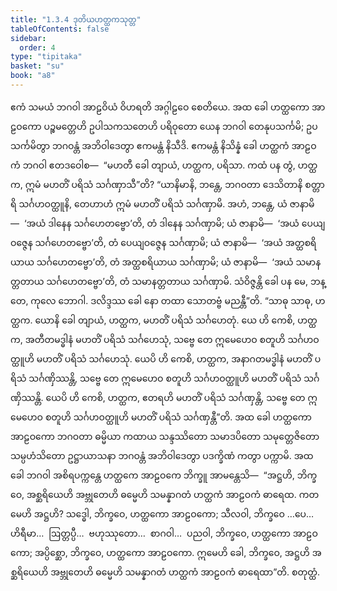 ```yaml
---
title: "1.3.4 ဒုတိယဟတ္ထကသုတ္တ"
tableOfContents: false
sidebar:
  order: 4
type: "tipitaka"
basket: "su"
book: "a8"
---
```



<DynamicBreadcrumb />

<Division number="24" book="a8" e="ch" v="17" p="54">

<Paragraph number="249" book="a8">
ဧကံ သမယံ ဘဂဝါ အာဠဝိယံ ဝိဟရတိ အဂ္ဂါဠဝေ စေတိယေ. အထ ခေါ ဟတ္ထကော အာဠဝကော ပဉ္စမတ္တေဟိ ဥပါသကသတေဟိ ပရိဝုတော ယေန ဘဂဝါ တေနုပသင်္ကမိ; ဥပသင်္ကမိတွာ ဘဂဝန္တံ အဘိဝါဒေတွာ ဧကမန္တံ နိသီဒိ. ဧကမန္တံ နိသိန္နံ ခေါ ဟတ္ထကံ အာဠဝကံ ဘဂဝါ ဧတဒဝေါစ—  “မဟတီ ခေါ တျာယံ, ဟတ္ထက, ပရိသာ. ကထံ ပန တွံ, ဟတ္ထက, ဣမံ မဟတိံ ပရိသံ သင်္ဂဏှာသီ”တိ? “ယာနိမာနိ, ဘန္တေ, ဘဂဝတာ ဒေသိတာနိ စတ္တာရိ သင်္ဂဟဝတ္ထူနိ, တေဟာဟံ ဣမံ မဟတိံ ပရိသံ သင်္ဂဏှာမိ. အဟံ, ဘန္တေ, ယံ ဇာနာမိ—  ‘အယံ ဒါနေန သင်္ဂဟေတဗ္ဗော’တိ, တံ ဒါနေန သင်္ဂဏှာမိ; ယံ ဇာနာမိ—  ‘အယံ ပေယျဝဇ္ဇေန သင်္ဂဟေတဗ္ဗော’တိ, တံ ပေယျဝဇ္ဇေန သင်္ဂဏှာမိ; ယံ ဇာနာမိ—  ‘အယံ အတ္ထစရိယာယ သင်္ဂဟေတဗ္ဗော’တိ, တံ အတ္ထစရိယာယ သင်္ဂဏှာမိ; ယံ ဇာနာမိ—  ‘အယံ သမာနတ္တတာယ သင်္ဂဟေတဗ္ဗော’တိ, တံ သမာနတ္တတာယ သင်္ဂဏှာမိ. သံဝိဇ္ဇန္တိ ခေါ ပန မေ, ဘန္တေ, ကုလေ ဘောဂါ. ဒလိဒ္ဒဿ ခေါ နော တထာ သောတဗ္ဗံ မညန္တီ”တိ. “သာဓု သာဓု, ဟတ္ထက. ယောနိ ခေါ တျာယံ, ဟတ္ထက, မဟတိံ ပရိသံ သင်္ဂဟေတုံ. ယေ ဟိ ကေစိ, ဟတ္ထက, အတီတမဒ္ဓါနံ မဟတိံ ပရိသံ သင်္ဂဟေသုံ, သဗ္ဗေ တေ ဣမေဟေဝ စတူဟိ သင်္ဂဟဝတ္ထူဟိ မဟတိံ ပရိသံ သင်္ဂဟေသုံ. ယေပိ ဟိ ကေစိ, ဟတ္ထက, အနာဂတမဒ္ဓါနံ မဟတိံ ပရိသံ သင်္ဂဏှိဿန္တိ, သဗ္ဗေ တေ ဣမေဟေဝ စတူဟိ သင်္ဂဟဝတ္ထူဟိ မဟတိံ ပရိသံ သင်္ဂဏှိဿန္တိ. ယေပိ ဟိ ကေစိ, ဟတ္ထက, ဧတရဟိ မဟတိံ ပရိသံ သင်္ဂဏှန္တိ, သဗ္ဗေ တေ ဣမေဟေဝ စတူဟိ သင်္ဂဟဝတ္ထူဟိ မဟတိံ ပရိသံ သင်္ဂဏှန္တီ”တိ.
</Paragraph>

<Paragraph number="250" book="a8">
အထ ခေါ ဟတ္ထကော အာဠဝကော ဘဂဝတာ ဓမ္မိယာ ကထာယ သန္ဒဿိတော သမာဒပိတော သမုတ္တေဇိတော သမ္ပဟံသိတော ဥဋ္ဌာယာသနာ ဘဂဝန္တံ အဘိဝါဒေတွာ ပဒက္ခိဏံ ကတွာ ပက္ကာမိ. အထ ခေါ ဘဂဝါ အစိရပက္ကန္တေ ဟတ္ထကေ အာဠဝကေ ဘိက္ခူ အာမန္တေသိ—  “အဋ္ဌဟိ, ဘိက္ခဝေ, အစ္ဆရိယေဟိ အဗ္ဘုတေဟိ ဓမ္မေဟိ သမန္နာဂတံ ဟတ္ထကံ အာဠဝကံ ဓာရေထ. ကတမေဟိ အဋ္ဌဟိ? သဒ္ဓေါ, ဘိက္ခဝေ, ဟတ္ထကော အာဠဝကော; သီလဝါ, ဘိက္ခဝေ …ပေ…  ဟိရီမာ…  ဩတ္တပ္ပီ…  ဗဟုဿုတော…  စာဂဝါ…  ပညဝါ, ဘိက္ခဝေ, ဟတ္ထကော အာဠဝကော; အပ္ပိစ္ဆော, ဘိက္ခဝေ, ဟတ္ထကော အာဠဝကော. ဣမေဟိ ခေါ, ဘိက္ခဝေ, အဋ္ဌဟိ အစ္ဆရိယေဟိ အဗ္ဘုတေဟိ ဓမ္မေဟိ သမန္နာဂတံ ဟတ္ထကံ အာဠဝကံ ဓာရေထာ”တိ.

</Paragraph>
</Division>

<Paragraph number="251" type="center" book="a8">
စတုတ္ထံ.
</Paragraph>